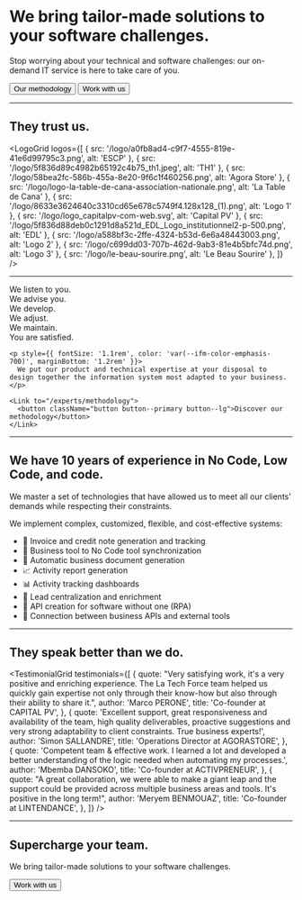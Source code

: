 
# We bring tailor-made solutions to your software challenges.

Stop worrying about your technical and software challenges: our on-demand IT service is here to take care of you.

<div style={{ marginBottom: '36px', display: 'flex', gap: '16px' }}>
  <Link to="/experts/methodology">
    <button className="button button--primary button--lg">Our methodology</button>
  </Link>

  <Link to="/experts/work-with-us">
    <button className="button button--secondary button--lg">Work with us</button>
  </Link>
</div>

---

## They trust us.

<LogoGrid
  logos={[
    { src: '/logo/a0fb8ad4-c9f7-4555-819e-41e6d99795c3.png', alt: 'ESCP' },
    { src: '/logo/5f836d89c4982b65192c4b75_th1.jpeg', alt: 'TH1' },
    { src: '/logo/58bea2fc-586b-455a-8e20-9f6c1f460256.png', alt: 'Agora Store' },
    { src: '/logo/logo-la-table-de-cana-association-nationale.png', alt: 'La Table de Cana' },
    { src: '/logo/8633e3624640c3310cd65e678c5749f4.128x128_(1).png', alt: 'Logo 1' },
    { src: '/logo/logo_capitalpv-com-web.svg', alt: 'Capital PV' },
    { src: '/logo/5f836d88deb0c1291d8a521d_EDL_Logo_institutionnel2-p-500.png', alt: 'EDL' },
    { src: '/logo/a588bf3c-2ffe-4324-b53d-6e6a48443003.png', alt: 'Logo 2' },
    { src: '/logo/c699dd03-707b-462d-9ab3-81e4b5bfc74d.png', alt: 'Logo 3' },
    { src: '/logo/le-beau-sourire.png', alt: 'Le Beau Sourire' },
  ]}
/>

---

<div style={{ display: 'flex', flexWrap: 'wrap', gap: '2.5rem', alignItems: 'flex-start', justifyContent: 'space-between', padding: '2rem 0 2.5rem 0' }}>
  <div style={{ flex: '1 1 340px', minWidth: '320px', maxWidth: '480px' }}>
    <div style={{ fontSize: '2.3rem', fontWeight: 700, color: 'var(--ifm-color-emphasis-900)', lineHeight: 1.1, marginBottom: '1.5rem' }}>
      We listen to you.<br />
      We advise you.<br />
      We develop.<br />
      We adjust.<br />
      We maintain.<br />
      <span style={{ color: 'var(--ifm-color-primary)', fontWeight: 800 }}>You are satisfied.</span>
    </div>

    <p style={{ fontSize: '1.1rem', color: 'var(--ifm-color-emphasis-700)', marginBottom: '1.2rem' }}>
      We put our product and technical expertise at your disposal to design together the information system most adapted to your business.
    </p>

    <Link to="/experts/methodology">
      <button className="button button--primary button--lg">Discover our methodology</button>
    </Link>

  </div>

  <ExpertStats />
</div>

---

## We have 10 years of experience in No Code, Low Code, and code.

We master a set of technologies that have allowed us to meet all our clients' demands while respecting their constraints.

We implement complex, customized, flexible, and cost-effective systems:

- 🧾 Invoice and credit note generation and tracking
- 🔄 Business tool to No Code tool synchronization
- 📑 Automatic business document generation
- 📈 Activity report generation
- 📊 Activity tracking dashboards
- 👥 Lead centralization and enrichment
- 🤖 API creation for software without one (RPA)
- 🔗 Connection between business APIs and external tools

---

## They speak better than we do.

<TestimonialGrid
  testimonials={[
    {
      quote:
        "Very satisfying work, it's a very positive and enriching experience. The La Tech Force team helped us quickly gain expertise not only through their know-how but also through their ability to share it.",
      author: 'Marco PERONE',
      title: 'Co-founder at CAPITAL PV',
    },
    {
      quote:
        'Excellent support, great responsiveness and availability of the team, high quality deliverables, proactive suggestions and very strong adaptability to client constraints. True business experts!',
      author: 'Simon SALLANDRE',
      title: 'Operations Director at AGORASTORE',
    },
    {
      quote:
        'Competent team & effective work. I learned a lot and developed a better understanding of the logic needed when automating my processes.',
      author: 'Mbemba DANSOKO',
      title: 'Co-founder at ACTIVPRENEUR',
    },
    {
      quote:
        "A great collaboration, we were able to make a giant leap and the support could be provided across multiple business areas and tools. It's positive in the long term!",
      author: 'Meryem BENMOUAZ',
      title: 'Co-founder at LINTENDANCE',
    },
  ]}
/>

---

## Supercharge your team.

We bring tailor-made solutions to your software challenges.

<div style={{ marginBottom: '36px', display: 'flex', gap: '16px' }}>
  <Link to="/experts/work-with-us">
    <button className="button button--primary button--lg">Work with us</button>
  </Link>
</div>
